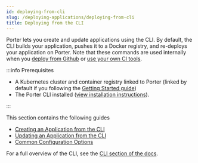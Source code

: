 ```yaml
---
id: deploying-from-cli
slug: /deploying-applications/deploying-from-cli
title: Deploying from the CLI
---
```


Porter lets you create and update applications using the CLI. By default, the CLI builds your application, pushes it to a Docker registry, and re-deploys your application on Porter. Note that these commands are used internally when you [deploy from Github](./deploying-from-github) or [use your own CI tools](./using-other-ci-tools).

:::info Prerequisites

- A Kubernetes cluster and container registry linked to Porter (linked by default if you following the [Getting Started guide](../getting-started/overview))
- The Porter CLI installed ([view installation instructions](../cli/installation)).

:::

This section contains the following guides

- [Creating an Application from the CLI](./deploying-from-cli/creating-an-application)
- [Updating an Application from the CLI](./deploying-from-cli/updating-an-application)
- [Common Configuration Options](./deploying-from-cli/common-configuration-options)

For a full overview of the CLI, see the [CLI section of the docs](../cli/installation).
